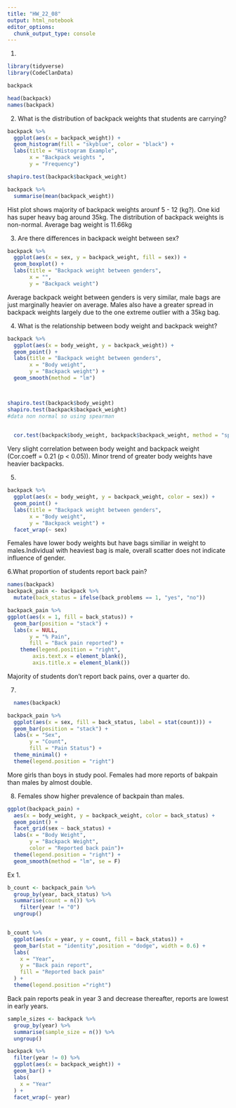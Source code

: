 ```yaml
---
title: "HW_22_08"
output: html_notebook
editor_options: 
  chunk_output_type: console
---
```


1.
```r
library(tidyverse)
library(CodeClanData)

backpack

head(backpack)
names(backpack)
```

2. What is the distribution of backpack weights that students are carrying? 
```r
backpack %>% 
  ggplot(aes(x = backpack_weight)) +
  geom_histogram(fill = "skyblue", color = "black") +
  labs(title = "Histogram Example",
       x = "Backpack weights ",
       y = "Frequency")

shapiro.test(backpack$backpack_weight)

backpack %>% 
  summarise(mean(backpack_weight))


```
Hist plot shows majority of backpack weights arounf 5 - 12 (kg?). One kid has super heavy bag around 35kg. The distribution of backpack weights is non-normal. Average bag weight is 11.66kg

3. Are there differences in backpack weight between sex?
```r
backpack %>% 
  ggplot(aes(x = sex, y = backpack_weight, fill = sex)) +
  geom_boxplot() +
  labs(title = "Backpack weight between genders",
       x = "",
       y = "Backpack weight")
```
Average backpack weight between genders is very similar, male bags are just marginally heavier on average. Males also have a greater spread in backpack weights largely due to the one extreme outlier with a 35kg bag. 

4. What is the relationship between body weight and backpack weight?
```r

backpack %>% 
  ggplot(aes(x = body_weight, y = backpack_weight)) +
  geom_point() +
  labs(title = "Backpack weight between genders",
       x = "Body weight",
       y = "Backpack weight") +
  geom_smooth(method = "lm")



shapiro.test(backpack$body_weight)
shapiro.test(backpack$backpack_weight)
#data non normal so using spearman 

 
  cor.test(backpack$body_weight, backpack$backpack_weight, method = "spearman")

```

Very slight correlation between body weight and backpack weight (Cor.coeff = 0.21 (p < 0.05)). Minor trend of greater body weights have heavier backpacks. 

5.
```r
backpack %>% 
  ggplot(aes(x = body_weight, y = backpack_weight, color = sex)) +
  geom_point() +
  labs(title = "Backpack weight between genders",
       x = "Body weight",
       y = "Backpack weight") +
  facet_wrap(~ sex)


```

Females have lower body weights but have bags similiar in weight to males.Individual with heaviest bag is male, overall scatter does not indicate influence of gender. 

6.What proportion of students report back pain?
```r
names(backpack)
backpack_pain <- backpack %>% 
  mutate(back_status = ifelse(back_problems == 1, "yes", "no"))

backpack_pain %>% 
ggplot(aes(x = 1, fill = back_status)) +
  geom_bar(position = "stack") +
  labs(x = NULL,
       y = "% Pain",
       fill = "Back pain reported") +
    theme(legend.position = "right",
        axis.text.x = element_blank(),
        axis.title.x = element_blank()) 

```
Majority of students don't report back pains, over a quarter do.

7.
```r
  names(backpack)

backpack_pain %>%
  ggplot(aes(x = sex, fill = back_status, label = stat(count))) +
  geom_bar(position = "stack") +
  labs(x = "Sex",
       y = "Count",
       fill = "Pain Status") +
  theme_minimal() +
  theme(legend.position = "right")
```
More girls than boys in study pool. Females had more reports of bakpain than males by almost double. 

8. Females show higher prevalence of backpain than males. 
```r

ggplot(backpack_pain) + 
  aes(x = body_weight, y = backpack_weight, color = back_status) + 
  geom_point() + 
  facet_grid(sex ~ back_status) + 
  labs(x = "Body Weight", 
       y = "Backpack Weight",
       color = "Reported back pain")+
  theme(legend.position = "right") +
  geom_smooth(method = "lm", se = F)


```

Ex 1.
```r
b_count <- backpack_pain %>% 
  group_by(year, back_status) %>% 
  summarise(count = n()) %>% 
    filter(year != "0")
  ungroup()


b_count %>% 
  ggplot(aes(x = year, y = count, fill = back_status)) +
  geom_bar(stat = "identity",position = "dodge", width = 0.6) +
  labs(
    x = "Year",
    y = "Back pain report",
    fill = "Reported back pain"
  ) +
  theme(legend.position ="right")
```
Back pain reports peak in year 3 and decrease thereafter, reports are lowest in early years. 


```r


sample_sizes <- backpack %>%
  group_by(year) %>%
  summarise(sample_size = n()) %>%
  ungroup()

backpack %>% 
  filter(year != 0) %>% 
  ggplot(aes(x = backpack_weight)) +
  geom_bar() +
  labs(
    x = "Year"
  ) +
  facet_wrap(~ year)
```